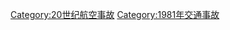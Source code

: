 {{Year by category
|m=1
|c=9
|d=8
|y=1
|cat=航空事故
|sortkey=Aviation accidents
|parent=20世纪航空事故
|subcat=1981年交通事故
}}
[[Category:20世纪航空事故|Category:20世纪航空事故]]
[[Category:1981年交通事故|Category:1981年交通事故]]